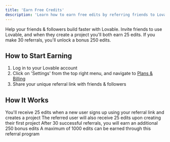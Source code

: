 ```yaml
---
title: 'Earn Free Credits'
description: 'Learn how to earn free edits by referring friends to Lovable'
---
```



Help your friends & followers build faster with Lovable. Invite friends to use Lovable, and when they create a project you'll both earn 25 edits. If you make 30 referrals, you'll unlock a bonus 250 edits.

## How to Start Earning

1. Log in to your Lovable account
2. Click on 'Settings' from the top right menu, and navigate to <a href="https://gptengineer.app/settings/plans">Plans & Billing</a>
3. Share your unique referral link with friends & followers

## How It Works

<Steps>
  <Step title="Earn Initial Credits">
    You'll receive 25 edits when a new user signs up using your referral link and creates a project
  </Step>
  <Step title="Friend Bonus">
    The referred user will also receive 25 edits upon creating their first project
  </Step>
  <Step title="Milestone Bonus">
    After 30 successful referrals, you will earn an additional 250 bonus edits
  </Step>
  <Step title="Maximum Earnings">
    A maximum of 1000 edits can be earned through this referral program
  </Step>
</Steps>